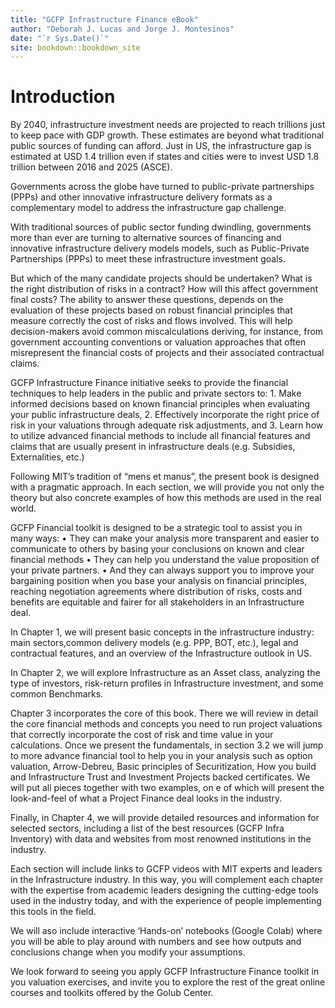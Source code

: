 ```yaml
--- 
title: "GCFP Infrastructure Finance eBook"
author: "Deborah J. Lucas and Jorge J. Montesinos"
date: "`r Sys.Date()`"
site: bookdown::bookdown_site
---
```


# Introduction

By 2040, infrastructure investment needs are projected to reach trillions just to keep pace with GDP growth. These estimates are beyond what traditional public sources of funding can afford. Just in US, the infrastructure gap is estimated at USD 1.4 trillion even if states and cities were to invest USD 1.8 trillion between 2016 and 2025 (ASCE).

Governments across the globe have turned to public-private partnerships (PPPs) and other innovative infrastructure delivery formats as a complementary model to address the infrastructure gap challenge. 

With traditional sources of public sector funding dwindling, governments more than ever are turning to alternative sources of financing and innovative infrastructure delivery models models, such as Public-Private Partnerships (PPPs) to meet these infrastructure investment goals.

But which of the many candidate projects should be undertaken? What is the right distribution of risks in a contract? How will this affect government final costs? The ability to answer these questions, depends on the evaluation of these projects based on robust financial principles that measure correctly the cost of risks and flows involved. This will help decision-makers avoid common miscalculations deriving, for instance, from government accounting conventions or valuation approaches that often misrepresent the financial costs of projects and their associated contractual claims.

GCFP Infrastructure Finance initiative  seeks to provide the financial techniques to help leaders in the public and private sectors to:
1. Make informed decisions based on known financial principles when evaluating your public infrastructure deals, 
2. 	Effectively incorporate the right price of risk in your valuations through adequate risk adjustments, and 
3. 	Learn how to utilize advanced financial methods to include all financial features and claims that are usually present in infrastructure deals (e.g. Subsidies, Externalities, etc.)

Following MIT's tradition of "mens et manus", the present book is designed with a pragmatic approach. In each section, we will provide you not only the theory but also concrete examples of how this methods are used in the real world.

GCFP Financial toolkit is designed to be a strategic tool to assist you in many ways:
•	They can make your analysis more transparent and easier to communicate to others by basing your conclusions on known and clear financial methods 
•	They can help you understand the value proposition of your private partners. 
•	And they can always support you to improve your bargaining position when you base your analysis on financial principles, reaching negotiation agreements where distribution of risks, costs and benefits are equitable and fairer for all stakeholders in an Infrastructure deal.

In Chapter 1, we will present basic concepts in the infrastructure industry: main sectors,common delivery models (e.g. PPP, BOT, etc.), legal and contractual features, and an overview of the Infrastructure outlook in US. 

In Chapter 2, we will explore Infrastructure as an Asset class, analyzing the type of investors, risk-return profiles in Infrastructure investment, and some common Benchmarks. 

Chapter 3 incorporates the core of this book. There we will review in detail the core financial methods and concepts you need to run project valuations that correctly incorporate the cost of  risk and time value in your calculations. Once we present the fundamentals, in section 3.2 we will jump to more advance financial tool to help you in your analysis such as option valuation, Arrow-Debreu, Basic principles of Securitization, How you build and Infrastructure Trust and Investment Projects backed certificates. We will put all pieces together with two examples, on e of which will present the look-and-feel of what a Project Finance deal looks in the industry.

Finally, in Chapter 4, we will provide detailed resources and information for selected sectors, including a list of the best resources (GCFP Infra Inventory) with data and websites from most renowned institutions in the industry.

Each section will include links to GCFP videos with MIT experts and leaders in the Infrastructure industry. In this way, you will complement each chapter with the expertise from academic leaders designing the cutting-edge tools used in the industry today, and with the experience of people implementing this tools in the field. 

We will aso include interactive 'Hands-on' notebooks (Google Colab) where you will be able to play around with numbers and see how outputs and conclusions change when you modify your assumptions.

We look forward to seeing you apply GCFP Infrastructure Finance toolkit in you valuation exercises, and invite you to explore the rest of the great online courses and toolkits offered by the Golub Center.

